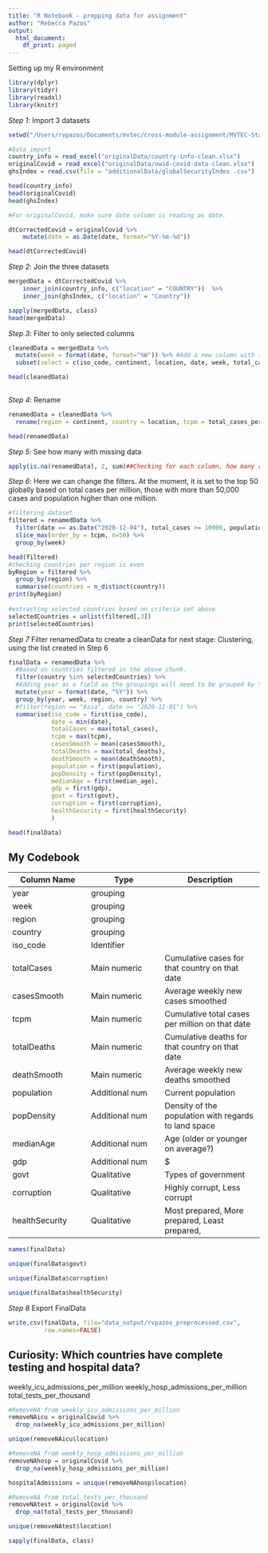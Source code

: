 ```yaml
---
title: "R Notebook - prepping data for assignment"
author: "Rebecca Pazos"
output:
  html_document:
    df_print: paged
---
```

Setting up my R environment

```r
library(dplyr)
library(tidyr)
library(readxl)
library(knitr)
```

*Step 1*: Import 3 datasets

```r
setwd("/Users/rvpazos/Documents/mvtec/cross-module-assignment/MVTEC-Stats-Project1")

#Data import
country_info = read_excel("originalData/country-info-clean.xlsx")
originalCovid = read_excel("originalData/owid-covid-data-clean.xlsx")
ghsIndex = read.csv(file = "additionalData/globalSecurityIndex .csv")

head(country_info)
head(originalCovid)
head(ghsIndex)
```

```r
#For originalCovid, make sure date column is reading as date.

dtCorrectedCovid = originalCovid %>%
    mutate(date = as.Date(date, format="%Y-%m-%d"))

head(dtCorrectedCovid)

```

*Step 2*: Join the three datasets

```r
mergedData = dtCorrectedCovid %>%
    inner_join(country_info, c("location" = "COUNTRY"))  %>%
    inner_join(ghsIndex, c("location" = "Country"))

sapply(mergedData, class)
head(mergedData)

```

*Step 3*: Filter to only selected columns

```r
cleanedData = mergedData %>%
  mutate(week = format(date, format="%W")) %>% #Add a new column with the 'week' number
  subset(select = c(iso_code, continent, location, date, week, total_cases, total_cases_per_million, new_cases_smoothed, total_deaths, new_deaths_smoothed, reproduction_rate, population, population_density, median_age, gdp_per_capita, Government_Type, Corruption_preception, category))

head(cleanedData)
   
```
*Step 4*: Rename

```r
renamedData = cleanedData %>%
  rename(region = continent, country = location, tcpm = total_cases_per_million, rRate = reproduction_rate, popDensity = population_density, gdp = gdp_per_capita, govt = Government_Type, corruption = Corruption_preception, healthSecurity = category, casesSmooth = new_cases_smoothed, deathSmooth = new_deaths_smoothed)

head(renamedData)
```

*Step 5*: See how many with missing data
```r
apply(is.na(renamedData), 2, sum)##Checking for each column, how many rows are NAs? 
```

*Step 6*: Here we can change the filters. At the moment, it is set to the top 50 globally based on total cases per million, those with more than 50,000 cases and population higher than one million.

```r
#filtering dataset
filtered = renamedData %>%
  filter(date == as.Date("2020-12-04"), total_cases >= 10000, population >= 1000000) %>%
  slice_max(order_by = tcpm, n=50) %>%
  group_by(week)

head(filtered)
#checking countries per region is even
byRegion = filtered %>% 
  group_by(region) %>%
  summarise(countries = n_distinct(country))
print(byRegion)
  
#extracting selected countries based on criteria set above
selectedCountries = unlist(filtered[,3])
print(selectedCountries)
```

*Step 7* Filter renamedData to create a cleanData for next stage: Clustering, using the list created in Step 6
```r
finalData = renamedData %>%
  #Based on countries filtered in the above chunk.
  filter(country %in% selectedCountries) %>% 
  #Adding year as a field as the groupings will need to be grouped by Year > Week, not just Week.
  mutate(year = format(date, "%Y")) %>%
  group_by(year, week, region, country) %>%
  #filter(region == "Asia", date >= "2020-12-01") %>%
  summarise(iso_code = first(iso_code),
            date = min(date),
            totalCases = max(total_cases),
            tcpm = max(tcpm), 
            casesSmooth = mean(casesSmooth), 
            totalDeaths = max(total_deaths), 
            deathSmooth = mean(deathSmooth), 
            population = first(population), 
            popDensity = first(popDensity), 
            medianAge = first(median_age), 
            gdp = first(gdp),
            govt = first(govt),
            corruption = first(corruption),
            healthSecurity = first(healthSecurity)
            )

head(finalData)
```

## My Codebook

Column Name     | Type           | Description
--------------- | -------------- | -------------------
year            | grouping       |
week            | grouping       |
region          | grouping       |
country         | grouping       |
iso_code        | Identifier     |
totalCases      | Main numeric   | Cumulative cases for that country on that date
casesSmooth     | Main numeric   | Average weekly new cases smoothed
tcpm            | Main numeric   | Cumulative total cases per million on that date
totalDeaths     | Main numeric   | Cumulative deaths for that country on that date
deathSmooth     | Main numeric   | Average weekly new deaths smoothed
population      | Additional num | Current population
popDensity      | Additional num | Density of the population with regards to land space
medianAge       | Additional num | Age (older or younger on average?)
gdp             | Additional num | $
govt            | Qualitative    | Types of government
corruption      | Qualitative    | Highly corrupt, Less corrupt
healthSecurity  | Qualitative    | Most prepared, More prepared, Least prepared, 

```r
names(finalData)

unique(finalData$govt)

unique(finalData$corruption)

unique(finalData$healthSecurity)
```

*Step 8* Export FinalData
```r
write.csv(finalData, file="data_output/rvpazos_preprocessed.csv",
          row.names=FALSE)
```

## Curiosity: Which countries have complete testing and hospital data?

weekly_icu_admissions_per_million
weekly_hosp_admissions_per_million
total_tests_per_thousand
```r
#RemoveNA from weekly_icu_admissions_per_million
removeNAicu = originalCovid %>%
  drop_na(weekly_icu_admissions_per_million)

unique(removeNAicu$location)
```
```r
#RemoveNA from weekly_hosp_admissions_per_million
removeNAhosp = originalCovid %>%
  drop_na(weekly_hosp_admissions_per_million)

hospitalAdmissions = unique(removeNAhosp$location)
```

```r
#RemoveNA from total_tests_per_thousand
removeNAtest = originalCovid %>%
  drop_na(total_tests_per_thousand)

unique(removeNAtest$location)
```

```r
sapply(finalData, class)
```

